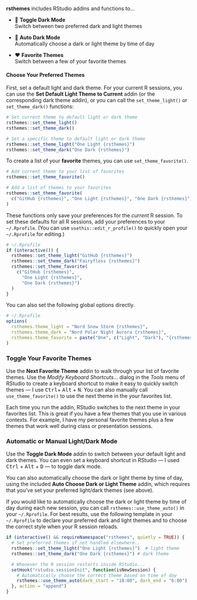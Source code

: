 **rsthemes** includes RStudio addins and functions to... <a name="automatic--light-and--dark-mode"></a>

- &#x1F305; **Toggle Dark Mode**<br>Switch between two preferred dark and light themes

- &#x1F303; **Auto Dark Mode**<br>Automatically choose a dark or light theme by time of day

- &#x2764;&#xFE0F; **Favorite Themes**<br>Switch between a few of your favorite themes

#### Choose Your Preferred Themes

First, set a default light and dark theme. For your current R sessions, you can use the **Set Default Light Theme to Current** addin (or the corresponding dark theme addin), or you can call the `set_theme_light()` or `set_theme_dark()` functions:

``` r
# Set current theme to default light or dark theme
rsthemes::set_theme_light()
rsthemes::set_theme_dark()

# Set a specific theme to default light or dark theme
rsthemes::set_theme_light("One Light {rsthemes}")
rsthemes::set_theme_dark("One Dark {rsthemes}")
```

To create a list of your **favorite** themes, you can use `set_theme_favorite()`.

```r
# Add current theme to your list of favorites
rsthemes::set_theme_favorite()

# Add a list of themes to your favorites
rsthemes::set_theme_favorite(
  c("GitHub {rsthemes}", "One Light {rsthemes}", "One Dark {rsthemes}")
)
```

These functions only save your preferences for the _current_ R session. To set these defaults for all R sessions, add your preferences to your `~/.Rprofile`. (You can use `usethis::edit_r_profile()` to quickly open your `~/.Rprofile` for editing.)

```r
# ~/.Rprofile
if (interactive()) {
  rsthemes::set_theme_light("GitHub {rsthemes}")
  rsthemes::set_theme_dark("Fairyfloss {rsthemes}")
  rsthemes::set_theme_favorite(
    c("GitHub {rsthemes}", 
      "One Light {rsthemes}", 
      "One Dark {rsthemes}")
  )
}
```

You can also set the following global options directly.

```r
# ~/.Rprofile
options(
  rsthemes.theme_light = "Nord Snow Storm {rsthemes}",
  rsthemes.theme_dark = "Nord Polar Night Aurora {rsthemes}",
  rsthemes.theme_favorite = paste("One", c("Light", "Dark"), "{rsthemes}")
)
```

### Toggle Your Favorite Themes

Use the **Next Favorite Theme** addin to walk through your list of favorite themes. Use the _Modify Keyboard Shortcuts..._ dialog in the _Tools_ menu of RStudio to create a keyboard shortcut to make it easy to quickly switch themes — I use <kbd>Ctrl</kbd>+ <kbd>Alt</kbd> + <kbd>N</kbd>. You can also manually call `use_theme_favorite()` to use the next theme in the your favorites list.

Each time you run the addin, RStudio switches to the next theme in your favorites list. This is great if you have a few themes that you use in various contexts. For example, I have my personal favorite themes plus a few themes that work well during class or presentation sessions.


### Automatic or Manual Light/Dark Mode

Use the **Toggle Dark Mode** addin to switch between your default light and dark themes. You can even set a keyboard shortcut in RStudio — I used <kbd>Ctrl</kbd> + <kbd>Alt</kbd> + <kbd>D</kbd> — to toggle dark mode.

You can also automatically choose the dark or light theme by time of day, using the included **Auto Choose Dark or Light Theme** addin, which requires that you've set your preferred light/dark themes (see above).

If you would like to automatically choose the dark or light theme by time of day during each new session, you can call `rsthemes::use_theme_auto()` in your `~/.Rprofile`. For best results, use the following template in your `~/.Rprofile` to declare your preferred dark and light themes and to choose the correct style when your R session reloads.

```r
if (interactive() && requireNamespace("rsthemes", quietly = TRUE)) {
  # Set preferred themes if not handled elsewhere..
  rsthemes::set_theme_light("One Light {rsthemes}")  # light theme
  rsthemes::set_theme_dark("One Dark {rsthemes}") # dark theme

  # Whenever the R session restarts inside RStudio...
  setHook("rstudio.sessionInit", function(isNewSession) {
    # Automatically choose the correct theme based on time of day
    rsthemes::use_theme_auto(dark_start = "18:00", dark_end = "6:00")
  }, action = "append")
}
```
